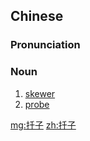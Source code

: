 ==Chinese==
{{zh-forms}}

===Pronunciation===
{{zh-pron
|m=qiānzi
|c=cin1 zi2
|cat=n
}}

===Noun===
{{zh-noun|mw=根}}

# [[skewer]]
# [[probe]]

[[mg:扦子]]
[[zh:扦子]]